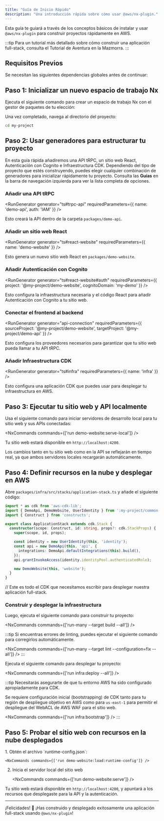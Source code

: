 ```yaml
---
title: "Guía de Inicio Rápido"
description: "Una introducción rápida sobre cómo usar @aws/nx-plugin."
---
```





Esta guía te guiará a través de los conceptos básicos de instalar y usar `@aws/nx-plugin` para construir proyectos rápidamente en AWS.

:::tip
Para un tutorial más detallado sobre cómo construir una aplicación full-stack, consulta el <Link path="get_started/tutorials/dungeon-game/overview">Tutorial de Aventura en la Mazmorra</Link>.
:::

## Requisitos Previos

Se necesitan las siguientes dependencias globales antes de continuar:

<Snippet name="prerequisites" />

## Paso 1: Inicializar un nuevo espacio de trabajo Nx

Ejecuta el siguiente comando para crear un espacio de trabajo Nx con el gestor de paquetes de tu elección:

<CreateNxWorkspaceCommand workspace="my-project" />

Una vez completado, navega al directorio del proyecto:

```sh
cd my-project
```

## Paso 2: Usar generadores para estructurar tu proyecto

En esta guía rápida añadiremos una API tRPC, un sitio web React, Autenticación con Cognito e Infraestructura CDK. Dependiendo del tipo de proyecto que estés construyendo, puedes elegir cualquier combinación de generadores para inicializar rápidamente tu proyecto. Consulta las __Guías__ en la barra de navegación izquierda para ver la lista completa de opciones.

### Añadir una API tRPC

<RunGenerator generator="ts#trpc-api" requiredParameters={{ name: 'demo-api', auth: 'IAM' }} />

Esto creará la API dentro de la carpeta `packages/demo-api`.

### Añadir un sitio web React

<RunGenerator generator="ts#react-website" requiredParameters={{ name: 'demo-website' }} />

Esto genera un nuevo sitio web React en `packages/demo-website`.

### Añadir Autenticación con Cognito

<RunGenerator generator="ts#react-website#auth" requiredParameters={{ project: '@my-project/demo-website', cognitoDomain: 'my-demo' }} />

Esto configura la infraestructura necesaria y el código React para añadir Autenticación con Cognito a tu sitio web.

### Conectar el frontend al backend

<RunGenerator generator="api-connection" requiredParameters={{ sourceProject: '@my-project/demo-website', targetProject: '@my-project/demo-api' }} />

Esto configura los proveedores necesarios para garantizar que tu sitio web pueda llamar a tu API tRPC.

### Añadir Infraestructura CDK

<RunGenerator generator="ts#infra" requiredParameters={{ name: 'infra' }} />

Esto configura una aplicación CDK que puedes usar para desplegar tu infraestructura en AWS.

## Paso 3: Ejecutar tu sitio web y API localmente

Usa el siguiente comando para iniciar servidores de desarrollo local para tu sitio web y sus APIs conectadas:

<NxCommands commands={['run demo-website:serve-local']} />

Tu sitio web estará disponible en `http://localhost:4200`.

Los cambios tanto en tu sitio web como en la API se reflejarán en tiempo real, ya que ambos servidores locales recargarán automáticamente.

## Paso 4: Definir recursos en la nube y desplegar en AWS

Abre `packages/infra/src/stacks/application-stack.ts` y añade el siguiente código:

```typescript
import * as cdk from 'aws-cdk-lib';
import { DemoApi, DemoWebsite, UserIdentity } from ':my-project/common-constructs';
import { Construct } from 'constructs';

export class ApplicationStack extends cdk.Stack {
  constructor(scope: Construct, id: string, props?: cdk.StackProps) {
    super(scope, id, props);

    const identity = new UserIdentity(this, 'identity');
    const api = new DemoApi(this, 'api', {
      integrations: DemoApi.defaultIntegrations(this).build(),
    });
    api.grantInvokeAccess(identity.identityPool.authenticatedRole);

    new DemoWebsite(this, 'website');
  }
}
```

// Este es todo el CDK que necesitamos escribir para desplegar nuestra aplicación full-stack.

### Construir y desplegar la infraestructura

Luego, ejecuta el siguiente comando para construir tu proyecto:

<NxCommands commands={['run-many --target build --all']} />

:::tip
Si encuentras errores de linting, puedes ejecutar el siguiente comando para corregirlos automáticamente.

<NxCommands commands={['run-many --target lint --configuration=fix --all']} />
:::

Ejecuta el siguiente comando para desplegar tu proyecto:

<NxCommands commands={['run infra:deploy --all']} />

:::tip
Necesitarás asegurarte de que tu entorno AWS ha sido configurado apropiadamente para CDK.

Se requiere configuración inicial (bootstrapping) de CDK tanto para tu región de despliegue objetivo en AWS como para `us-east-1` para permitir el despliegue del WebACL de AWS WAF para el sitio web.

<NxCommands commands={['run infra:bootstrap']} />
:::

## Paso 5: Probar el sitio web con recursos en la nube desplegados

<Steps>
1. Obtén el archivo `runtime-config.json`:

    <NxCommands commands={['run demo-website:load:runtime-config']} />

2. Inicia el servidor local del sitio web

    <NxCommands commands={['run demo-website:serve']} />
</Steps>

Tu sitio web estará disponible en `http://localhost:4200`, y apuntará a los recursos que desplegaste para la API y la autenticación.

---

¡Felicidades! 🎉 ¡Has construido y desplegado exitosamente una aplicación full-stack usando `@aws/nx-plugin`!